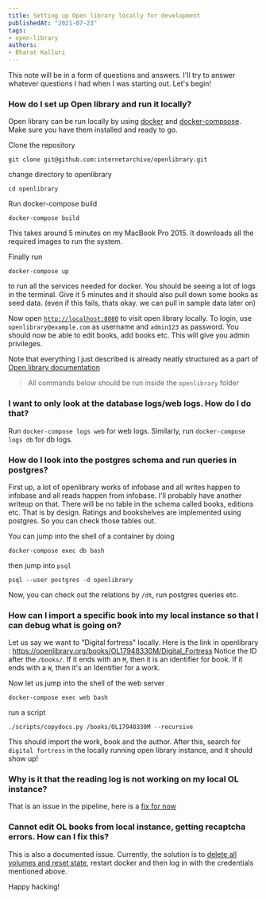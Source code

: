 ```yaml
---
title: Setting up Open library locally for development
publishedAt: "2021-07-23"
tags:
- open-library
authors:
- Bharat Kalluri
---
```


This note will be in a form of questions and answers. I'll try to answer whatever questions I had when I was starting
out. Let's begin!

### How do I set up Open library and run it locally?

Open library can be run locally by using [docker](https://docs.docker.com/get-docker/) and
[docker-compsose](https://docs.docker.com/compose/install/). Make sure you have them installed and ready to go.

Clone the repository
```console
git clone git@github.com:internetarchive/openlibrary.git
```

change directory to openlibrary
```console
cd openlibrary
```

Run docker-compose build
```console
docker-compose build
```
This takes around 5 minutes on my MacBook Pro 2015. It downloads all the required images to run the system.

Finally run
```console
docker-compose up
```
to run all the services needed for docker. You should be seeing a lot of logs in the terminal. Give it 5 minutes and it should also pull down some books as seed data. (even if this fails, thats okay. we can pull in sample data later on)

Now open [`http://localhost:8080`](http://localhost:8080) to visit open library locally. To login, use
`openlibrary@example.com` as username and `admin123` as password. You should now be able to edit books, add books etc.
This will give you admin privileges.

Note that everything I just described is already neatly structured as a part of
[Open library documentation](https://github.com/internetarchive/openlibrary/blob/master/docker/README.md)

> All commands below should be run inside the `openlibrary` folder

### I want to only look at the database logs/web logs. How do I do that?

Run `docker-compose logs web` for web logs. Similarly, run `docker-compose logs db` for db logs.

### How do I look into the postgres schema and run queries in postgres?

First up, a lot of openlibrary works of infobase and all writes happen to infobase and all reads happen from
infobase. I'll probably have another writeup on that. There will be no table in the schema called books, editions
etc. That is by design. Ratings and bookshelves are implemented using postgres. So you can check those tables out.

You can jump into the shell of a container by doing
```
docker-compose exec db bash
```
then jump into `psql`
```
psql --user postgres -d openlibrary
```
Now, you can check out the relations by `/dt`, run postgres queries etc.

### How can I import a specific book into my local instance so that I can debug what is going on?
Let us say we want to "Digital fortress" locally. Here is the link in openlibrary : https://openlibrary.org/books/OL17948330M/Digital_Fortress
Notice the ID after the `/books/`. If it ends with an `M`, then it is an identifier for book. If it ends with a `W`,
then it's an Identifier for a work.

Now let us jump into the shell of the web server
```
docker-compose exec web bash
```
run a script
```
./scripts/copydocs.py /books/OL17948330M --recursive
```
This should import the work, book and the author. After this, search for `digital fortress` in the locally running open
library instance, and it should show up!


### Why is it that the reading log is not working on my local OL instance?
That is an issue in the pipeline, here is a
[fix for now](https://github.com/internetarchive/openlibrary/issues/4989#issuecomment-850566888)

### Cannot edit OL books from local instance, getting recaptcha errors. How can I fix this?
This is also a documented issue. Currently, the solution is to
[delete all volumes and reset state](https://github.com/internetarchive/openlibrary/issues/2050#issuecomment-830569331),
restart docker and then log in with the credentials mentioned above.

Happy hacking!
